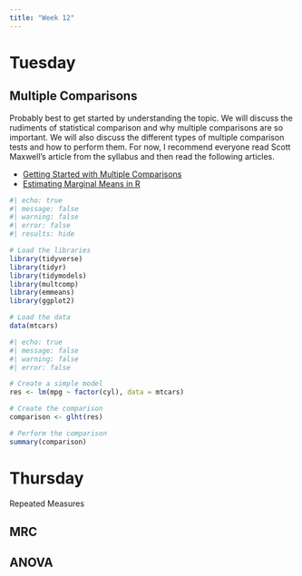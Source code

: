 ```yaml
---
title: "Week 12"
---
```


# Tuesday

## Multiple Comparisons

Probably best to get started by understanding the topic.  We will discuss the rudiments of statistical comparison and why multiple comparisons are so important.  We will also discuss the different types of multiple comparison tests and how to perform them.  For now, I recommend everyone read Scott Maxwell's article from the syllabus and then read the following articles.

- [Getting Started with Multiple Comparisons](https://aosmith.rbind.io/2019/03/25/getting-started-with-emmeans/)
- [Estimating Marginal Means in R](https://cran.r-project.org/web/packages/emmeans/vignettes/basics.html#contents)



```r
#| echo: true
#| message: false
#| warning: false
#| error: false
#| results: hide

# Load the libraries
library(tidyverse)
library(tidyr)
library(tidymodels)
library(multcomp)
library(emmeans)
library(ggplot2)

# Load the data
data(mtcars)
```

 
```r
#| echo: true
#| message: false
#| warning: false
#| error: false

# Create a simple model
res <- lm(mpg ~ factor(cyl), data = mtcars)

# Create the comparison
comparison <- glht(res)

# Perform the comparison
summary(comparison)

```








# Thursday

Repeated Measures

## MRC

## ANOVA



